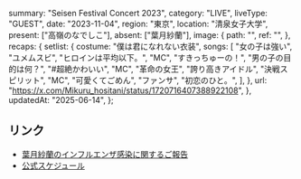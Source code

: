   summary: "Seisen Festival Concert 2023",
  category: "LIVE",
  liveType: "GUEST",
  date: "2023-11-04",
  region: "東京",
  location: "清泉女子大学",
  present: ["高嶺のなでしこ"],
  absent: ["葉月紗蘭"],
  image: {
    path: "",
    ref: "",
  },
  recaps: {
    setlist: {
      costume: "僕は君になれない衣装",
      songs: [
        "女の子は強い",
        "ユメムスビ",
        "ヒロインは平均以下。",
        "MC",
        "すきっちゅーの！",
        "男の子の目的は何？",
        "#超絶かわいい",
        "MC",
        "革命の女王",
        "誇り高きアイドル",
        "決戦スピリット",
        "MC",
        "可愛くてごめん",
        "ファンサ",
        "初恋のひと。",
      ],
    },
    url: "https://x.com/Mikuru_hositani/status/1720716407388922108",
  },
  updatedAt: "2025-06-14",
};

## リンク

- [葉月紗蘭のインフルエンザ感染に関するご報告](https://takanenonadeshiko.jp/?p=1473)
- [公式スケジュール](https://takanenonadeshiko.jp/?p=1422)
